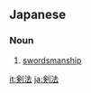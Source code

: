 ==Japanese==
{{ja-kanjitab|けん|ほう|k2=ぽう|yomi=o}}

===Noun===
{{ja-noun|けんぽう|kyu=劍法}}

# [[swordsmanship]]

[[it:剣法]]
[[ja:剣法]]